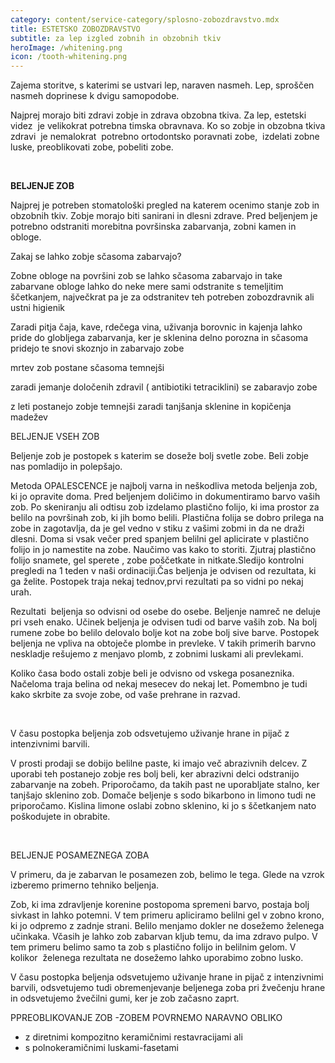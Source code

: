 ```yaml
---
category: content/service-category/splosno-zobozdravstvo.mdx
title: ESTETSKO ZOBOZDRAVSTVO
subtitle: za lep izgled zobnih in obzobnih tkiv
heroImage: /whitening.png
icon: /tooth-whitening.png
---
```


Zajema storitve, s katerimi se ustvari lep, naraven nasmeh. Lep, sproščen nasmeh doprinese k dvigu samopodobe.

 Najprej morajo biti zdravi zobje in zdrava obzobna tkiva. Za lep, estetski videz  je velikokrat potrebna timska obravnava. Ko so zobje in obzobna tkiva zdravi  je nemalokrat  potrebno ortodontsko poravnati zobe,  izdelati zobne luske, preoblikovati zobe, pobeliti zobe.

 

**BELJENJE ZOB**

Najprej je potreben stomatološki pregled na katerem ocenimo stanje zob in obzobnih tkiv. Zobje morajo biti sanirani in dlesni zdrave. Pred beljenjem je potrebno odstraniti morebitna površinska zabarvanja, zobni kamen in obloge.

Zakaj se lahko zobje sčasoma zabarvajo?

Zobne obloge na površini zob se lahko sčasoma zabarvajo in take zabarvane obloge lahko do neke mere sami odstranite s temeljitim ščetkanjem, največkrat pa je za odstranitev teh potreben zobozdravnik ali ustni higienik

Zaradi pitja čaja, kave, rdečega vina, uživanja borovnic in kajenja lahko pride do globljega zabarvanja, ker je sklenina delno porozna in sčasoma pridejo te snovi skoznjo in zabarvajo zobe

mrtev zob postane sčasoma temnejši

zaradi jemanje določenih zdravil ( antibiotiki tetraciklini) se zabaravjo zobe

z leti postanejo zobje temnejši zaradi tanjšanja sklenine in kopičenja madežev

BELJENJE VSEH ZOB

Beljenje zob je postopek s katerim se doseže bolj svetle zobe. Beli zobje nas pomladijo in polepšajo.

Metoda OPALESCENCE je najbolj varna in neškodliva metoda beljenja zob, ki jo opravite doma. Pred beljenjem doličimo in dokumentiramo barvo vaših zob. Po skeniranju ali odtisu zob izdelamo plastično folijo, ki ima prostor za belilo na površinah zob, ki jih bomo belili. Plastična folija se dobro prilega na zobe in zagotavlja, da je gel vedno v stiku z vašimi zobmi in da ne draži dlesni. Doma si vsak večer pred spanjem belilni gel aplicirate v plastično folijo in jo namestite na zobe. Naučimo vas kako to storiti. Zjutraj plastično folijo snamete, gel sperete , zobe poščetkate in nitkate.Sledijo kontrolni pregledi na 1 teden v naši ordinaciji.Čas beljenja je odvisen od rezultata, ki ga želite. Postopek traja nekaj tednov,prvi rezultati pa so vidni po nekaj urah.

Rezultati  beljenja so odvisni od osebe do osebe. Beljenje namreč ne deluje pri vseh enako. Učinek beljenja je odvisen tudi od barve vaših zob. Na bolj rumene zobe bo belilo delovalo bolje kot na zobe bolj sive barve.
Postopek beljenja ne vpliva na obtoječe plombe in prevleke. V takih primerih barvno neskladje rešujemo z menjavo plomb, z zobnimi luskami ali prevlekami.

Koliko časa bodo ostali zobje beli je odvisno od vskega posaneznika. Načeloma traja belina od nekaj mesecev do nekaj let. Pomembno je tudi kako skrbite za svoje zobe, od vaše prehrane in razvad.

 

V času postopka beljenja zob odsvetujemo uživanje hrane in pijač z intenzivnimi barvili.

V prosti prodaji se dobijo belilne paste, ki imajo več abrazivnih delcev. Z uporabi teh postanejo zobje res bolj beli, ker abrazivni delci odstranijo zabarvanje na zobeh. Priporočamo, da takih past ne uporabljate stalno, ker tanjšajo sklenino zob.
Domače beljenje s sodo bikarbono in limono tudi ne priporočamo. Kislina limone oslabi zobno sklenino, ki jo s ščetkanjem nato poškodujete in obrabite.

 

BELJENJE POSAMEZNEGA ZOBA

V primeru, da je zabarvan le posamezen zob, belimo le tega. Glede na vzrok izberemo primerno tehniko beljenja.

Zob, ki ima zdravljenje korenine postopoma spremeni barvo, postaja bolj sivkast in lahko potemni. V tem primeru apliciramo belilni gel v zobno krono, ki jo odpremo z zadnje strani. Belilo menjamo dokler ne dosežemo želenega učinkaka. Včasih je lahko zob zabarvan kljub temu, da ima zdravo pulpo. V tem primeru belimo samo ta zob s plastično folijo in belilnim gelom. V  kolikor  želenega rezultata ne dosežemo lahko uporabimo zobno lusko.

V času postopka beljenja odsvetujemo uživanje hrane in pijač z intenzivnimi barvili, odsvetujemo tudi obremenjevanje beljenega zoba pri žvečenju hrane in odsvetujemo žvečilni gumi, ker je zob začasno zaprt.

PPREOBLIKOVANJE ZOB -ZOBEM POVRNEMO NARAVNO OBLIKO

* z diretnimi kompozitno keramičnimi restavracijami ali
* s polnokeramičnimi luskami-fasetami
